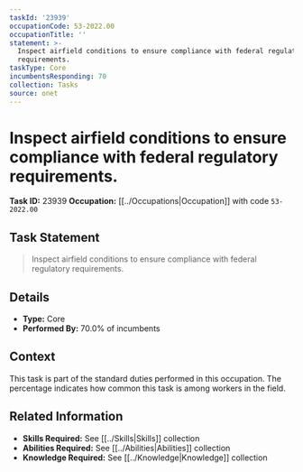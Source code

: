 ```yaml
---
taskId: '23939'
occupationCode: 53-2022.00
occupationTitle: ''
statement: >-
  Inspect airfield conditions to ensure compliance with federal regulatory
  requirements.
taskType: Core
incumbentsResponding: 70
collection: Tasks
source: onet
---
```

# Inspect airfield conditions to ensure compliance with federal regulatory requirements.

**Task ID:** 23939
**Occupation:** [[../Occupations|Occupation]] with code `53-2022.00`

## Task Statement

> Inspect airfield conditions to ensure compliance with federal regulatory requirements.

## Details

- **Type:** Core
- **Performed By:** 70.0% of incumbents

## Context

This task is part of the standard duties performed in this occupation. The percentage indicates how common this task is among workers in the field.

## Related Information

- **Skills Required:** See [[../Skills|Skills]] collection
- **Abilities Required:** See [[../Abilities|Abilities]] collection
- **Knowledge Required:** See [[../Knowledge|Knowledge]] collection
